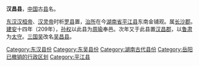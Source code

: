 '''汉昌县'''，[[中国|中国]]古[[县|县]]名。

[[东汉|东汉]][[汉桓帝|汉桓帝]]、[[汉灵帝|汉灵帝]]时析[[罗县|罗县]]置，[[治所|治所]]在今[[湖南省|湖南省]][[平江县|平江县]]东南金铺观。属[[长沙郡|长沙郡]]。[[建安_(东汉)|建安]]十四年（209年），[[孙权|孙权]]以此县为[[周瑜|周瑜]]奉邑。次年又于此县置[[汉昌郡|汉昌郡]]，以[[鲁肃|鲁肃]]为[[太守|太守]]。[[三国|三国]][[孫吳_(三國)|吴]]改名[[吴昌县|吴昌县]]。

{{湖南行政区划小作品}}
[[Category:东汉县份|Category:东汉县份]]
[[Category:东吴县份|Category:东吴县份]]
[[Category:湖南古代县份|Category:湖南古代县份]]
[[Category:岳阳已撤销的行政区划|Category:岳阳已撤销的行政区划]]
[[Category:平江县|Category:平江县]]
